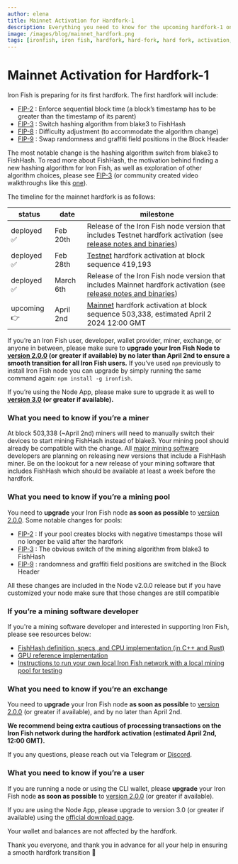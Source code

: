 ```yaml
---
author: elena
title: Mainnet Activation for Hardfork-1
description: Everything you need to know for the upcoming hardfork-1 on Iron Fish mainnet 
image: /images/blog/mainnet_hardfork.png
tags: [ironfish, iron fish, hardfork, hard-fork, hard fork, activation, mainnet]
---
```


# Mainnet Activation for Hardfork-1

Iron Fish is preparing for its first hardfork. The first hardfork will include:
- [FIP-2](https://fips.ironfish.network/fips/fip-2-enforce-sequential-block-time) : Enforce sequential block time (a block’s timestamp has to be greater than the timestamp of its parent) 
- [FIP-3](https://fips.ironfish.network/fips/fip-3-memory-hard-mining-algorithm) : Switch hashing algorithm from blake3 to FishHash
- [FIP-8](https://fips.ironfish.network/fips/fip-8-difficulty-adjustment) : Difficulty adjustment (to accommodate the algorithm change)
- [FIP-9](https://fips.ironfish.network/fips/fip-9-swap-randomness-and-graffiti) : Swap randomness and graffiti field positions in the Block Header

The most notable change is the hashing algorithm switch from blake3 to FishHash. To read more about FishHash, the motivation behind finding a new hashing algorithm for Iron Fish, as well as exploration of other algorithm choices, please see [FIP-3](https://fips.ironfish.network/fips/fip-3-memory-hard-mining-algorithm) (or community created video walkthroughs like this [one](https://youtu.be/1R7VffTzM9g?si=U0PhustQsp8TG9ak)).

The timeline for the mainnet hardfork is as follows: 

| status | date | milestone |
| --- | --- | --- |
| deployed ✅  | Feb 20th | Release of the Iron Fish node version that includes Testnet hardfork activation (see [release notes and binaries](https://github.com/iron-fish/ironfish/releases/tag/v1.20.0)) |
| deployed ✅  | Feb 28th | [Testnet](https://testnet.explorer.ironfish.network/) hardfork activation at block sequence 419,193 |
| deployed ✅  | March 6th | Release of the Iron Fish node version that includes Mainnet hardfork activation (see [release notes and binaries](https://github.com/iron-fish/ironfish/releases/tag/v2.0.0)) |
| upcoming 👉 | April 2nd | [Mainnet](https://explorer.ironfish.network/) hardfork activation at block sequence 503,338, estimated April 2 2024 12:00 GMT |

If you’re an Iron Fish user, developer, wallet provider, miner, exchange, or anyone in between, please make sure to **upgrade your Iron Fish Node to [version 2.0.0](https://github.com/iron-fish/ironfish/releases/tag/v2.0.0) (or greater if available) by no later than April 2nd to ensure a smooth transition for all Iron Fish users.** If you’ve used `npm` previously to install Iron Fish node you can upgrade by simply running the same command again: `npm install -g ironfish`.

If you’re using the Node App, please make sure to upgrade it as well to **[version 3.0](https://ironfish.network/use/node-app) (or greater if available).** 

### What you need to know if you’re a miner
At block 503,338 (~April 2nd) miners will need to manually switch their devices to start mining FishHash instead of blake3. Your mining pool should already be compatible with the change. All [major mining software](https://ironfish.network/use/get-started/mining#mining-software) developers are planning on releasing new versions that include a FishHash miner. Be on the lookout for a new release of your mining software that includes FishHash which should be available at least a week before the hardfork. 

### What you need to know if you’re a mining pool
You need to **upgrade** your Iron Fish node **as soon as possible** to [version 2.0.0](https://github.com/iron-fish/ironfish/releases/tag/v2.0.0). Some notable changes for pools:
- [FIP-2](https://fips.ironfish.network/fips/fip-2-enforce-sequential-block-time) : If your pool creates blocks with negative timestamps those will no longer be valid after the hardfork
- [FIP-3](https://fips.ironfish.network/fips/fip-3-memory-hard-mining-algorithm) : The obvious switch of the mining algorithm from blake3 to FishHash
- [FIP-9](https://fips.ironfish.network/fips/fip-9-swap-randomness-and-graffiti) :  randomness and graffiti field positions are switched in the Block Header

All these changes are included in the Node v2.0.0 release but if you have customized your node make sure that those changes are still compatible

### If you’re a mining software developer
If you're a mining software developer and interested in supporting Iron Fish, please see resources below: 
- [FishHash definition, specs, and CPU implementation (in C++ and Rust)](https://github.com/iron-fish/fish-hash)
- [GPU reference implementation](https://github.com/Lolliedieb/FishHashMiner)
- [Instructions to run your own local Iron Fish network with a local mining pool for testing](https://www.notion.so/Local-Mining-Pool-Development-for-Fish-Hash-and-Hardfork-1-6899e63aac8446e884d297d59467023b?pvs=21)

### What you need to know if you’re an exchange

You need to **upgrade** your Iron Fish node **as soon as possible** to [version 2.0.0](https://github.com/iron-fish/ironfish/releases/tag/v2.0.0) (or greater if available), and by no later than April 2nd. 

**We recommend being extra cautious of processing transactions on the Iron Fish network during the hardfork activation (estimated April 2nd, 12:00 GMT).**

If you any questions, please reach out via Telegram or [Discord](https://discord.ironfish.network/). 

### What you need to know if you’re a user

If you are running a node or using the CLI wallet, please **upgrade** your Iron Fish node **as soon as possible** to [version 2.0.0](https://github.com/iron-fish/ironfish/releases/tag/v2.0.0) (or greater if available).

If you are using the Node App, please upgrade to version 3.0 (or greater if available) using the [official download page](https://ironfish.network/use/node-app).   

Your wallet and balances are not affected by the hardfork.


Thank you everyone, and thank you in advance for all your help in ensuring a smooth hardfork transition 🙌 
